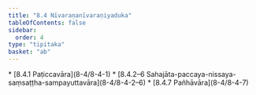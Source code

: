 ```yaml
---
title: "8.4 Nīvaraṇanīvaraṇiyaduka"
tableOfContents: false
sidebar:
  order: 4
type: "tipitaka"
basket: "ab"
---
```



<DynamicBreadcrumb />



<TableOfContents>
* [8.4.1 Paṭiccavāra](8-4/8-4-1)
* [8.4.2–6 Sahajāta-paccaya-nissaya-saṃsaṭṭha-sampayuttavāra](8-4/8-4-2–6)
* [8.4.7 Pañhāvāra](8-4/8-4-7)
</TableOfContents>